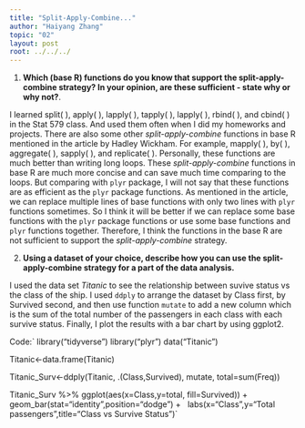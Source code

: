 ```yaml
---
title: "Split-Apply-Combine..."
author: "Haiyang Zhang"
topic: "02"
layout: post
root: ../../../
---
```


1. **Which (base R) functions do you know that support the split-apply-combine strategy? In your opinion, are these sufficient - state why or why not?**.

I learned split( ), apply( ), lapply( ), tapply( ), lapply( ), rbind( ), and cbind( ) in the Stat 579 class. And used them often when I did my homeworks and projects. There are also some other *split-apply-combine* functions in base R mentioned in the article by Hadley Wickham. For example, mapply( ), by( ), aggregate( ), sapply( ), and replicate( ). Personally, these functions are much better than writing long loops. These *split-apply-combine* functions in base R are much more concise and can save much time comparing to the loops. But comparing with `plyr` package, I will not say that these functions are as efficient as the `plyr` package functions. As mentioned in the article, we can replace multiple lines of base functions with only two lines with `plyr` functions sometimes. So I think it will be better if we can replace some base functions with the `plyr` package functions or use some base functions and `plyr` functions together. Therefore, I think the functions in the base R are not sufficient to support the *split-apply-combine* strategy.

2. **Using a dataset of your choice, describe how you can use the split-apply-combine strategy for a part of the data analysis.**

I used the data set *Titanic* to see the relationship between suvive status vs the class of the ship. I used `ddply` to arrange the dataset by Class first, by Survived second, and then use function `mutate` to add a new column which is the sum of the total number of the passengers in each class with each survive status. Finally, I plot the results with a bar chart by using ggplot2.

Code:`
library("tidyverse")
library("plyr")
data("Titanic")

Titanic<-data.frame(Titanic)
                          
Titanic_Surv<-ddply(Titanic, .(Class,Survived), mutate, total=sum(Freq))

 Titanic_Surv %>% ggplot(aes(x=Class,y=total, fill=Survived)) + 
   geom_bar(stat="identity",position="dodge") + 
   labs(x="Class",y="Total passengers",title="Class vs Survive Status")`
   
   
